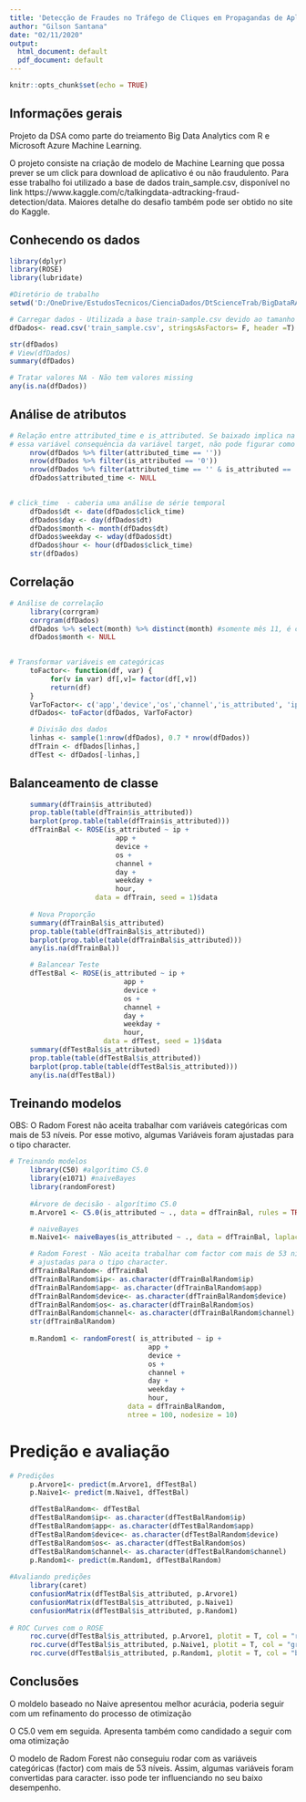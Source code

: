 ```yaml
---
title: 'Detecção de Fraudes no Tráfego de Cliques em Propagandas de Aplicações Mobile '
author: "Gilson Santana"
date: "02/11/2020"
output:
  html_document: default
  pdf_document: default
---
```


```r
knitr::opts_chunk$set(echo = TRUE)
```

## Informações gerais

Projeto da DSA como parte do treiamento Big Data Analytics com R e Microsoft Azure Machine Learning.

O projeto consiste na criação de modelo de Machine Learning que possa prever se um click para download de aplicativo é ou não fraudulento. Para esse trabalho foi utilizado a base de dados train_sample.csv, disponível no link https://www.kaggle.com/c/talkingdata-adtracking-fraud-detection/data. Maiores detalhe do desafio também pode ser obtido no site do Kaggle.

## Conhecendo os dados

```r
library(dplyr)
library(ROSE)
library(lubridate)

#Diretório de trabalho
setwd('D:/OneDrive/EstudosTecnicos/CienciaDados/DtScienceTrab/BigDataRAzure/Cap20/Projeto01')

# Carregar dados - Utilizada a base train-sample.csv devido ao tamanho da base train
dfDados<- read.csv('train_sample.csv', stringsAsFactors= F, header =T)

str(dfDados)
# View(dfDados)
summary(dfDados)

# Tratar valores NA - Não tem valores missing
any(is.na(dfDados))

```


## Análise de atributos



```r
# Relação entre attributed_time e is_attributed. Se baixado implica na existendia do atributed_time, assim
# essa variável consequência da variável target, não pode figurar como perditora
     nrow(dfDados %>% filter(attributed_time == ''))
     nrow(dfDados %>% filter(is_attributed == '0'))
     nrow(dfDados %>% filter(attributed_time == '' & is_attributed == '0'))
     dfDados$attributed_time <- NULL
     

# click_time  - caberia uma análise de série temporal
     dfDados$dt <- date(dfDados$click_time)
     dfDados$day <- day(dfDados$dt)
     dfDados$month <- month(dfDados$dt)
     dfDados$weekday <- wday(dfDados$dt)
     dfDados$hour <- hour(dfDados$click_time)
     str(dfDados)

```


## Correlação

```r
# Análise de correlação
     library(corrgram)
     corrgram(dfDados)
     dfDados %>% select(month) %>% distinct(month) #somente mês 11, é como uma constante
     dfDados$month <- NULL 

     
# Transformar variáveis em categóricas
     toFactor<- function(df, var) {
          for(v in var) df[,v]= factor(df[,v])
          return(df)
     }
     VarToFactor<- c('app','device','os','channel','is_attributed', 'ip','day', 'weekday', 'hour')
     dfDados<- toFactor(dfDados, VarToFactor)

     # Divisão dos dados     
     linhas <- sample(1:nrow(dfDados), 0.7 * nrow(dfDados))
     dfTrain <- dfDados[linhas,]
     dfTest <- dfDados[-linhas,]


```

## Balanceamento de classe


```r
     summary(dfTrain$is_attributed)
     prop.table(table(dfTrain$is_attributed))
     barplot(prop.table(table(dfTrain$is_attributed)))
     dfTrainBal <- ROSE(is_attributed ~ ip +
                          app +
                          device +
                          os + 
                          channel +
                          day +
                          weekday +
                          hour, 
                     data = dfTrain, seed = 1)$data
     
     # Nova Proporção
     summary(dfTrainBal$is_attributed)
     prop.table(table(dfTrainBal$is_attributed))
     barplot(prop.table(table(dfTrainBal$is_attributed)))
     any(is.na(dfTrainBal))

     # Balancear Teste     
     dfTestBal <- ROSE(is_attributed ~ ip +
                            app +
                            device +
                            os + 
                            channel +
                            day +
                            weekday +
                            hour, 
                       data = dfTest, seed = 1)$data
     summary(dfTestBal$is_attributed)
     prop.table(table(dfTestBal$is_attributed))
     barplot(prop.table(table(dfTestBal$is_attributed)))
     any(is.na(dfTestBal))


```

## Treinando modelos

OBS: O Radom Forest não aceita trabalhar com variáveis categóricas com mais de 53 níveis. Por 
     esse motivo, algumas Variáveis foram ajustadas para o tipo character.


```r
# Treinando modelos
     library(C50) #algorítimo C5.0
     library(e1071) #naiveBayes
     library(randomForest)
     
     #Árvore de decisão - algorítimo C5.0
     m.Arvore1 <- C5.0(is_attributed ~ ., data = dfTrainBal, rules = TRUE)

     # naiveBayes  
     m.Naive1<- naiveBayes(is_attributed ~ ., data = dfTrainBal, laplace = 0)

     # Radom Forest - Não aceita trabalhar com factor com mais de 53 níveis. Variáveis
     # ajustadas para o tipo character.
     dfTrainBalRandom<- dfTrainBal
     dfTrainBalRandom$ip<- as.character(dfTrainBalRandom$ip)
     dfTrainBalRandom$app<- as.character(dfTrainBalRandom$app)
     dfTrainBalRandom$device<- as.character(dfTrainBalRandom$device)
     dfTrainBalRandom$os<- as.character(dfTrainBalRandom$os)
     dfTrainBalRandom$channel<- as.character(dfTrainBalRandom$channel)
     str(dfTrainBalRandom)
     
     m.Random1 <- randomForest( is_attributed ~ ip +
                                  app +
                                  device +
                                  os +
                                  channel +
                                  day +
                                  weekday +
                                  hour,
                             data = dfTrainBalRandom, 
                             ntree = 100, nodesize = 10)

```

# Predição e avaliação

```r
# Predições
     p.Arvore1<- predict(m.Arvore1, dfTestBal)
     p.Naive1<- predict(m.Naive1, dfTestBal)

     dfTestBalRandom<- dfTestBal
     dfTestBalRandom$ip<- as.character(dfTestBalRandom$ip)
     dfTestBalRandom$app<- as.character(dfTestBalRandom$app)
     dfTestBalRandom$device<- as.character(dfTestBalRandom$device)
     dfTestBalRandom$os<- as.character(dfTestBalRandom$os)
     dfTestBalRandom$channel<- as.character(dfTestBalRandom$channel)
     p.Random1<- predict(m.Random1, dfTestBalRandom)
     
#Avaliando predições
     library(caret)
     confusionMatrix(dfTestBal$is_attributed, p.Arvore1)
     confusionMatrix(dfTestBal$is_attributed, p.Naive1)
     confusionMatrix(dfTestBal$is_attributed, p.Random1)
     
# ROC Curves com o ROSE     
     roc.curve(dfTestBal$is_attributed, p.Arvore1, plotit = T, col = "red", add.roc = F)
     roc.curve(dfTestBal$is_attributed, p.Naive1, plotit = T, col = "green", add.roc = T)
     roc.curve(dfTestBal$is_attributed, p.Random1, plotit = T, col = "blue", add.roc = T)

```


## Conclusões
     
O moldelo baseado no Naive apresentou melhor acurácia, poderia seguir com um 
refinamento do processo de otimização

O C5.0 vem em seguida. Apresenta também como candidado a seguir com oma otimização
     
O modelo de Radom Forest não conseguiu rodar com as variáveis categóricas (factor)
com mais de 53 níveis. Assim, algumas variáveis foram convertidas para caracter. isso
pode ter influenciando no seu baixo desempenho.
